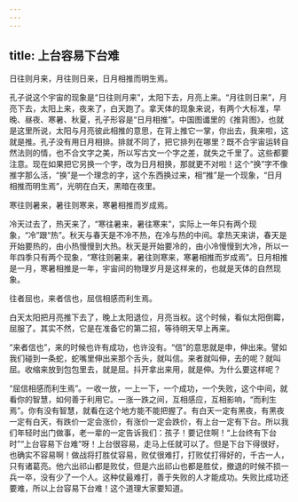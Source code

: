```yaml
---
---
---
```

title: 上台容易下台难
---




日往则月来，月往则日来，日月相推而明生焉。

孔子说这个宇宙的现象是“日往则月来”，太阳下去，月亮上来。“月往则日来”，月亮下去，太阳上来，夜来了，白天跑了。拿天体的现象来说，有两个大标准，早晚、昼夜、寒暑、秋夏，孔子形容是“日月相推”。中国图谶里的《推背图》，也就是这里所说，太阳与月亮彼此相推的意思，在背上推它一掌，你出去，我来啦，这就是推。孔子没有用日月相排。排就不同了，把它排列在哪里？既不合宇宙运转自然法则的情，也不合文字之美，所以写古文一个字之差，就失之千里了。这些都要注意。现在如果把它另换一个字，改为日月相换，那就更不对啦！这个“换”字不像推字那么活，“换”是一个理念的字，这个东西换过来，相“推”是一个现象，“日月相推而明生焉”，光明在白天，黑暗在夜里。

寒往则暑来，暑往则寒来，寒暑相推而岁成焉。

冷天过去了，热天来了，“寒往暑来，暑往寒来”，实际上一年只有两个现象，“冷”跟“热”。秋天与春天是不冷不热，在冷与热的中间。拿热天来讲，春天是开始要热的，由小热慢慢到大热。秋天是开始要冷的，由小冷慢慢到大冷，所以一年四季只有两个现象，“寒往则暑来，暑往则寒来，寒暑相推而岁成焉”。日月相推是一月，寒暑相推是一年，宇宙间的物理岁月是这样来的，也就是天体的自然现象。

往者屈也，来者信也，屈信相感而利生焉。

白天太阳把月亮推下去了，晚上太阳退位，月亮当权。这个时候，看似太阳倒霉，屈服了。其实不然，它是在准备它的第二招，等待明天早上再来。

“来者信也”，来的时候也许有成功，也许没有。“信”的意思就是申，伸出来。譬如我们碰到一条蛇，蛇嘴里伸出来那个舌头，就叫信。来者就叫伸，去的呢？就叫屈。收缩来放到包包里去，就是屈。抖开拿出来用，就是伸。为什么要这样呢？

“屈信相感而利生焉”。一收一放，一上一下，一个成功，一个失败，这个中间，就看你的智慧，如何善于利用它。一涨一跌之间，互相感应，互相影响，“而利生焉”。你有没有智慧，就看在这个地方能不能把握了。有白天一定有黑夜，有黑夜一定有白天，有跌价一定会涨价，有涨价一定会跌价，有上台一定有下台。所以我们年轻时出门做事，老一辈的一定告诉我们：孩子！要记住啊！“上台终有下台时”“上台容易下台难”呀！上台很容易，走马上任就可以了。但是下台下得很好，也确实不容易啊！做战将打胜仗容易，败仗很难打，打败仗打得好的，千古一人，只有诸葛亮。他六出祁山都是败仗，但是六出祁山也都是胜仗，撤退的时候不损一兵一卒，没有少了一个人。这种仗最难打，善于失败的人才能成功。失败比成功还要难，所以上台容易下台难！这个道理大家要知道。